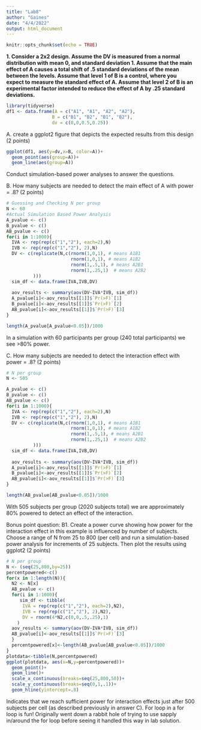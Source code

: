 ```yaml
---
title: "Lab8"
author: "Gaines"
date: "4/4/2022"
output: html_document
---
```


```r
knitr::opts_chunk$set(echo = TRUE)
```
**1. Consider a 2x2 design. Assume the DV is measured from a normal distribution with mean 0, and standard deviation 1. Assume that the main effect of A causes a total shift of .5 standard deviations of the mean between the levels. Assume that level 1 of B is a control, where you expect to measure the standard effect of A. Assume that level 2 of B is an experimental factor intended to reduce the effect of A by .25 standard deviations.**
```r
library(tidyverse)
df1 <- data.frame(A = c("A1", "A1", "A2", "A2"),
                 B = c("B1", "B2", "B1", "B2"),
                 dv = c(0,0,0.5,0.25))
```

A. create a ggplot2 figure that depicts the expected results from this design (2 points)
```r
ggplot(df1, aes(y=dv,x=B, color=A))+
  geom_point(aes(group=A))+
  geom_line(aes(group=A))
```

Conduct simulation-based power analyses to answer the questions.

B. How many subjects are needed to detect the main effect of A with power = .8? (2 points)
```r
# Guessing and Checking N per group
N <- 60
#Actual Simulation Based Power Analysis
A_pvalue <- c()
B_pvalue <- c()
AB_pvalue <- c()
for(i in 1:1000){
  IVA <- rep(rep(c("1","2"), each=2),N)
  IVB <- rep(rep(c("1","2"), 2),N)
  DV <- c(replicate(N,c(rnorm(1,0,1), # means A1B1
                        rnorm(1,0,1), # means A1B2
                        rnorm(1,.5,1), # means A2B1
                        rnorm(1,.25,1)  # means A2B2
          )))
  sim_df <- data.frame(IVA,IVB,DV)
  
  aov_results <- summary(aov(DV~IVA*IVB, sim_df))
  A_pvalue[i]<-aov_results[[1]]$`Pr(>F)`[1]
  B_pvalue[i]<-aov_results[[1]]$`Pr(>F)`[2]
  AB_pvalue[i]<-aov_results[[1]]$`Pr(>F)`[3]
}

length(A_pvalue[A_pvalue<0.05])/1000
```
In a simulation with 60 participants per group (240 total participants) we see >80% power.

C. How many subjects are needed to detect the interaction effect with power = .8? (2 points)
```r
# N per group
N <- 505

A_pvalue <- c()
B_pvalue <- c()
AB_pvalue <- c()
for(i in 1:1000){
  IVA <- rep(rep(c("1","2"), each=2),N)
  IVB <- rep(rep(c("1","2"), 2),N)
  DV <- c(replicate(N,c(rnorm(1,0,1), # means A1B1
                        rnorm(1,0,1), # means A1B2
                        rnorm(1,.5,1), # means A2B1
                        rnorm(1,.25,1)  # means A2B2
          )))
  sim_df <- data.frame(IVA,IVB,DV)
  
  aov_results <- summary(aov(DV~IVA*IVB, sim_df))
  A_pvalue[i]<-aov_results[[1]]$`Pr(>F)`[1]
  B_pvalue[i]<-aov_results[[1]]$`Pr(>F)`[2]
  AB_pvalue[i]<-aov_results[[1]]$`Pr(>F)`[3]
}

length(AB_pvalue[AB_pvalue<0.05])/1000
```
With 505 subjects per group (2020 subjects total) we are approximately 80% powered to detect an effect of the interaction.

Bonus point question:
B1. Create a power curve showing how power for the interaction effect in this example is influenced by number of subjects. Choose a range of N from 25 to 800 (per cell) and run a simulation-based power analysis for increments of 25 subjects. Then plot the results using ggplot2 (2 points)

```r
# N per group
N <- (seq(25,800,by=25))
percentpowered<-c()
for(x in 1:length(N)){
  N2 <- N[x]
  AB_pvalue <- c()
  for(i in 1:1000){
     sim_df <- tibble(
      IVA = rep(rep(c("1","2"), each=2),N2),
      IVB = rep(rep(c("1","2"), 2),N2),
      DV = rnorm(4*N2,c(0,0,.5,.25),1)
    )
  aov_results <- summary(aov(DV~IVA*IVB, sim_df))
  AB_pvalue[i]<-aov_results[[1]]$`Pr(>F)`[3]
  }
  percentpowered[x]<-length(AB_pvalue[AB_pvalue<0.05])/1000
}
plotdata<-tibble(N,percentpowered)
ggplot(plotdata, aes(x=N,y=percentpowered))+
  geom_point()+
  geom_line()+
  scale_x_continuous(breaks=seq(25,800,50))+
  scale_y_continuous(breaks=seq(0,1,.1))+
  geom_hline(yintercept=.8)
```
Indicates that we reach sufficient power for interaction effects just after 500 subjects per cell (as described previously in answer C). For loop in a for loop is fun! Originally went down a rabbit hole of trying to use sapply in/around the for loop before seeing it handled this way in lab solution.
